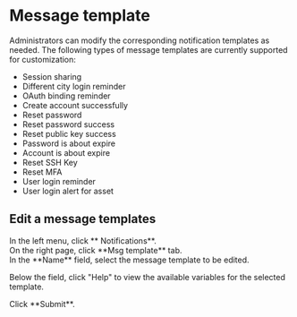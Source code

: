 # Message template

Administrators can modify the corresponding notification templates as needed. The following types of message templates are currently supported for customization:
- Session sharing
- Different city login reminder
- OAuth binding reminder
- Create account successfully
- Reset password
- Reset password success
- Reset public key success
- Password is about expire
- Account is about expire
- Reset SSH Key
- Reset MFA
- User login reminder
- User login alert for asset

## Edit a message templates

<Steps>

<div>
<Nav name="system-settings" />
</div>

<div>
In the left menu, click **<Icon name="Remind" /> Notifications**.
</div>

<div>
On the right page, click **Msg template** tab.
</div>

<div>
In the **Name** field, select the message template to be edited.

Below the field, click "<Icon name="QuestionMark" />Help" to view the available variables for the selected template.
</div>

<div>
Click **Submit**.
</div>

</Steps>